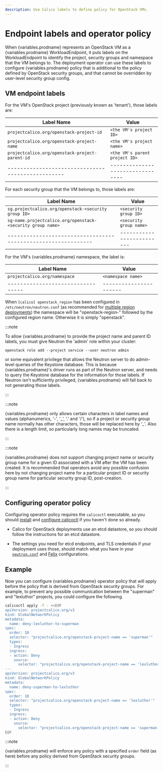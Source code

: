 ```yaml
---
description: Use Calico labels to define policy for OpenStack VMs.
---
```



# Endpoint labels and operator policy

When {variables.prodname} represents an OpenStack VM as a {variables.prodname} WorkloadEndpoint,
it puts labels on the WorkloadEndpoint to identify the project, security groups and
namespace that the VM belongs to. The deployment operator can use these labels to
configure {variables.prodname} policy that is additional to the policy defined by OpenStack
security groups, and that cannot be overridden by user-level security group config.

## VM endpoint labels

For the VM's OpenStack project (previously known as 'tenant'), those labels are:

| Label Name                                        | Value                            |
| ------------------------------------------------- | -------------------------------- |
| `projectcalico.org/openstack-project-id`          | `<the VM's project ID>`          |
| `projectcalico.org/openstack-project-name`        | `<the VM's project name>`        |
| `projectcalico.org/openstack-project-parent-id`   | `<the VM's parent project ID>`   |
| ------------------------------------------------- | -------------------------------- |

For each security group that the VM belongs to, those labels are:

| Label Name                                                    | Value                     |
| ------------------------------------------------------------- | ------------------------- |
| `sg.projectcalico.org/openstack-<security group ID>`          | `<security group ID>`     |
| `sg-name.projectcalico.org/openstack-<security group name>`   | `<security group name>`   |
| ------------------------------------------------------------- | ------------------------- |

For the VM's {variables.prodname} namespace, the label is:

| Label Name                        | Value                  |
| --------------------------------- | ---------------------- |
| `projectcalico.org/namespace`     | `<namespace name>`     |
| --------------------------------- | ---------------------- |

When `[calico] openstack_region` has been configured in `/etc/neutron/neutron.conf` (as
recommended for [multiple region deployments](multiple-regions.mdx)) the namespace will be
"openstack-region-" followed by the configured region name. Otherwise it is simply
"openstack".

:::note

To allow {variables.prodname} to provide the project name and parent ID labels,
you must give Neutron the 'admin' role within your cluster:

```
openstack role add --project service --user neutron admin
```

or some equivalent privilege that allows the Neutron server to do admin-level queries of
the Keystone database. This is because {variables.prodname}'s driver runs as part of the
Neutron server, and needs to query the Keystone database for the information for those
labels. If Neutron isn't sufficiently privileged, {variables.prodname} will fall back to
not generating those labels.

:::

:::note

{variables.prodname} only allows certain characters in label names and values
(alphanumerics, '-', '\_', '.' and '/'), so if a project or security group name normally
has other characters, those will be replaced here by '\_'. Also there is a length
limit, so particularly long names may be truncated.

:::

:::note

{variables.prodname} does not support changing project name or security group
name for a given ID associated with a VM after the VM has been created. It is
recommended that operators avoid any possible confusion here by not changing project
name for a particular project ID or security group name for particular security group
ID, post-creation.

:::

## Configuring operator policy

Configuring operator policy requires the `calicoctl` executable, so you should
[install](../../operations/calicoctl/install.mdx) and
[configure calicoctl](../../operations/calicoctl/configure/overview.mdx)
 if you
haven't done so already.

- Calico for OpenStack deployments use an etcd datastore, so you should follow the
  instructions for an etcd datastore.

- The settings you need for etcd endpoints, and TLS credentials if your deployment uses
  those, should match what you have in your
  [`neutron.conf`](configuration.mdx)
  and [Felix](../../reference/felix/configuration.mdx)
  configurations.

## Example

Now you can configure {variables.prodname} operator policy that will apply before the policy
that is derived from OpenStack security groups. For example, to prevent any possible
communication between the "superman" and "lexluthor" projects, you could configure the
following.

```bash
calicoctl apply -f - <<EOF
apiVersion: projectcalico.org/v3
kind: GlobalNetworkPolicy
metadata:
  name: deny-lexluthor-to-superman
spec:
  order: 10
  selector: "projectcalico.org/openstack-project-name == 'superman'"
  types:
  - Ingress
  ingress:
  - action: Deny
    source:
      selector: "projectcalico.org/openstack-project-name == 'lexluthor'"
---
apiVersion: projectcalico.org/v3
kind: GlobalNetworkPolicy
metadata:
  name: deny-superman-to-lexluthor
spec:
  order: 10
  selector: "projectcalico.org/openstack-project-name == 'lexluthor'"
  types:
  - Ingress
  ingress:
  - action: Deny
    source:
      selector: "projectcalico.org/openstack-project-name == 'superman'"
EOF
```

:::note

{variables.prodname} will enforce any policy with a specified `order` field (as
here) before any policy derived from OpenStack security groups.

:::
